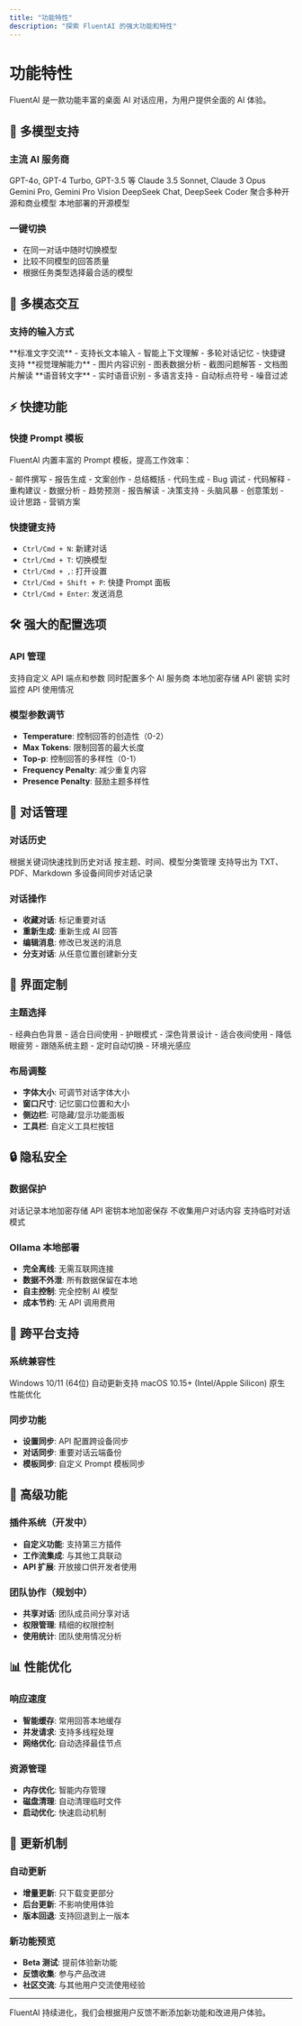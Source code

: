 ```yaml
---
title: "功能特性"
description: "探索 FluentAI 的强大功能和特性"
---
```


# 功能特性

FluentAI 是一款功能丰富的桌面 AI 对话应用，为用户提供全面的 AI 体验。

## 🤖 多模型支持

### 主流 AI 服务商
<CardGroup cols={3}>
  <Card title="OpenAI" icon="openai">
    GPT-4o, GPT-4 Turbo, GPT-3.5 等
  </Card>
  <Card title="Anthropic" icon="robot">
    Claude 3.5 Sonnet, Claude 3 Opus
  </Card>
  <Card title="Google" icon="google">
    Gemini Pro, Gemini Pro Vision
  </Card>
  <Card title="DeepSeek" icon="brain">
    DeepSeek Chat, DeepSeek Coder
  </Card>
  <Card title="OpenRouter" icon="route">
    聚合多种开源和商业模型
  </Card>
  <Card title="Ollama" icon="server">
    本地部署的开源模型
  </Card>
</CardGroup>

### 一键切换
- 在同一对话中随时切换模型
- 比较不同模型的回答质量
- 根据任务类型选择最合适的模型

## 🎯 多模态交互

### 支持的输入方式
<Tabs>
  <Tab title="文本输入">
    **标准文字交流**
    - 支持长文本输入
    - 智能上下文理解
    - 多轮对话记忆
    - 快捷键支持
  </Tab>
  
  <Tab title="图片分析">
    **视觉理解能力**
    - 图片内容识别
    - 图表数据分析
    - 截图问题解答
    - 文档图片解读
  </Tab>
  
  <Tab title="语音输入">
    **语音转文字**
    - 实时语音识别
    - 多语言支持
    - 自动标点符号
    - 噪音过滤
  </Tab>
</Tabs>

## ⚡ 快捷功能

### 快捷 Prompt 模板
FluentAI 内置丰富的 Prompt 模板，提高工作效率：

<CardGroup cols={2}>
  <Card title="📝 写作助手" icon="pen">
    - 邮件撰写
    - 报告生成
    - 文案创作
    - 总结概括
  </Card>
  <Card title="💻 编程助手" icon="code">
    - 代码生成
    - Bug 调试
    - 代码解释
    - 重构建议
  </Card>
  <Card title="📊 分析助手" icon="chart">
    - 数据分析
    - 趋势预测
    - 报告解读
    - 决策支持
  </Card>
  <Card title="🎨 创意助手" icon="palette">
    - 头脑风暴
    - 创意策划
    - 设计思路
    - 营销方案
  </Card>
</CardGroup>

### 快捷键支持
- `Ctrl/Cmd + N`: 新建对话
- `Ctrl/Cmd + T`: 切换模型
- `Ctrl/Cmd + ,`: 打开设置
- `Ctrl/Cmd + Shift + P`: 快捷 Prompt 面板
- `Ctrl/Cmd + Enter`: 发送消息

## 🛠️ 强大的配置选项

### API 管理
<Steps>
  <Step title="灵活配置">
    支持自定义 API 端点和参数
  </Step>
  <Step title="多供应商">
    同时配置多个 AI 服务商
  </Step>
  <Step title="安全存储">
    本地加密存储 API 密钥
  </Step>
  <Step title="使用统计">
    实时监控 API 使用情况
  </Step>
</Steps>

### 模型参数调节
- **Temperature**: 控制回答的创造性（0-2）
- **Max Tokens**: 限制回答的最大长度
- **Top-p**: 控制回答的多样性（0-1）
- **Frequency Penalty**: 减少重复内容
- **Presence Penalty**: 鼓励主题多样性

## 💾 对话管理

### 对话历史
<CardGroup cols={2}>
  <Card title="智能搜索" icon="search">
    根据关键词快速找到历史对话
  </Card>
  <Card title="分类整理" icon="folder">
    按主题、时间、模型分类管理
  </Card>
  <Card title="导出功能" icon="download">
    支持导出为 TXT、PDF、Markdown
  </Card>
  <Card title="云端同步" icon="cloud">
    多设备间同步对话记录
  </Card>
</CardGroup>

### 对话操作
- **收藏对话**: 标记重要对话
- **重新生成**: 重新生成 AI 回答
- **编辑消息**: 修改已发送的消息
- **分支对话**: 从任意位置创建新分支

## 🎨 界面定制

### 主题选择
<Tabs>
  <Tab title="浅色主题">
    - 经典白色背景
    - 适合日间使用
    - 护眼模式
  </Tab>
  <Tab title="深色主题">
    - 深色背景设计
    - 适合夜间使用
    - 降低眼疲劳
  </Tab>
  <Tab title="自动切换">
    - 跟随系统主题
    - 定时自动切换
    - 环境光感应
  </Tab>
</Tabs>

### 布局调整
- **字体大小**: 可调节对话字体大小
- **窗口尺寸**: 记忆窗口位置和大小
- **侧边栏**: 可隐藏/显示功能面板
- **工具栏**: 自定义工具栏按钮

## 🔒 隐私安全

### 数据保护
<CardGroup cols={2}>
  <Card title="本地存储" icon="shield">
    对话记录本地加密存储
  </Card>
  <Card title="API 安全" icon="key">
    API 密钥本地加密保存
  </Card>
  <Card title="无数据收集" icon="eye-slash">
    不收集用户对话内容
  </Card>
  <Card title="隐私模式" icon="mask">
    支持临时对话模式
  </Card>
</CardGroup>

### Ollama 本地部署
- **完全离线**: 无需互联网连接
- **数据不外泄**: 所有数据保留在本地
- **自主控制**: 完全控制 AI 模型
- **成本节约**: 无 API 调用费用

## 📱 跨平台支持

### 系统兼容性
<CardGroup cols={2}>
  <Card title="Windows" icon="windows">
    Windows 10/11 (64位)
    自动更新支持
  </Card>
  <Card title="macOS" icon="apple">
    macOS 10.15+ (Intel/Apple Silicon)
    原生性能优化
  </Card>
</CardGroup>

### 同步功能
- **设置同步**: API 配置跨设备同步
- **对话同步**: 重要对话云端备份
- **模板同步**: 自定义 Prompt 模板同步

## 🔧 高级功能

### 插件系统（开发中）
- **自定义功能**: 支持第三方插件
- **工作流集成**: 与其他工具联动
- **API 扩展**: 开放接口供开发者使用

### 团队协作（规划中）
- **共享对话**: 团队成员间分享对话
- **权限管理**: 精细的权限控制
- **使用统计**: 团队使用情况分析

## 📊 性能优化

### 响应速度
- **智能缓存**: 常用回答本地缓存
- **并发请求**: 支持多线程处理
- **网络优化**: 自动选择最佳节点

### 资源管理
- **内存优化**: 智能内存管理
- **磁盘清理**: 自动清理临时文件
- **启动优化**: 快速启动机制

## 🔄 更新机制

### 自动更新
- **增量更新**: 只下载变更部分
- **后台更新**: 不影响使用体验
- **版本回退**: 支持回退到上一版本

### 新功能预览
- **Beta 测试**: 提前体验新功能
- **反馈收集**: 参与产品改进
- **社区交流**: 与其他用户交流使用经验

---

<Note>
FluentAI 持续进化，我们会根据用户反馈不断添加新功能和改进用户体验。
</Note>